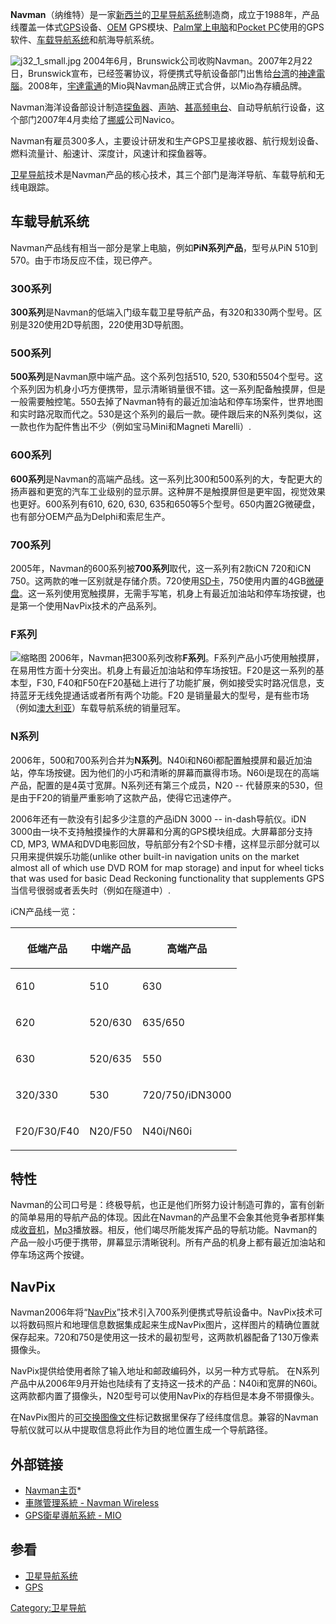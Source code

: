 {{Infobox Company
|company_name     = Navman
|company_logo     = [[File:Navman_logo.gif|File:Navman_logo.gif]]
|company_type     = Interior Design
|foundation       = 1998年
|location_city    = 
|location_country = 新西兰
|location         = [[新西兰|新西兰]]
|locations        = 
|key_people       = 
|area_served      = 
|industry         = 无线电通讯、微电子
|products         = [[GPS|GPS]]导航系统
|services         =
|revenue          = 
|operating_income = 
|net_income       = 
|num_employees    = 超过300人
|parent           = Brunswick
|divisions        = 海洋导航、车载导航、无线电跟踪
|subsid           = 
|company_slogan   = 终极导航 （Ultimate Navigation）
|dissolved        = 
|footnotes        = 
|homepage         =http://www.navman.com
|intl             =   <!--Enter ''yes'' to change labels to international instead of US terminology--> 
}}
'''Navman'''（纳维特）是一家[[新西兰|新西兰]]的[[卫星导航系统|卫星导航系统]]制造商，成立于1988年，产品线覆盖一体式[[GPS|GPS]]设备、[[OEM|OEM]] GPS模块、[[Palm|Palm]][[掌上电脑|掌上电脑]]和[[Pocket_PC|Pocket PC]]使用的GPS软件、[[车载导航系统|车载导航系统]]和航海导航系统。

[[File:j32_1_small.jpg|thumb]]
2004年6月，Brunswick公司收购Navman。2007年2月22日，Brunswick宣布，已经签署协议，将便携式导航设备部门出售给[[台湾|台湾]]的[[神達電腦|神達電腦]]。2008年，[[宇達電通|宇達電通]]的Mio與Navman品牌正式合併，以Mio為存續品牌。

Navman海洋设备部设计制造[[探鱼器|探鱼器]]、[[声呐|声呐]]、[[甚高频|甚高频]][[电台|电台]]、自动导航航行设备，这个部门2007年4月卖给了[[挪威|挪威]]公司Navico。

Navman有雇员300多人，主要设计研发和生产GPS卫星接收器、航行规划设备、燃料流量计、船速计、深度计，风速计和探鱼器等。

[[卫星导航|卫星导航]]技术是Navman产品的核心技术，其三个部门是海洋导航、车载导航和无线电跟踪。

== 车载导航系统 ==
Navman产品线有相当一部分是掌上电脑，例如'''PiN系列产品'''，型号从PiN 510到570。由于市场反应不佳，现已停产。 
=== 300系列 ===
'''300系列'''是Navman的低端入门级车载卫星导航产品，有320和330两个型号。区别是320使用2D导航图，220使用3D导航图。
=== 500系列 ===
'''500系列'''是Navman原中端产品。这个系列包括510, 520, 530和5504个型号。这个系列因为机身小巧方便携带，显示清晰销量很不错。这一系列配备触摸屏，但是一般需要触控笔。550去掉了Navman特有的最近加油站和停车场案件，世界地图和实时路况取而代之。530是这个系列的最后一款。硬件跟后来的N系列类似，这一款也作为配件售出不少（例如宝马Mini和Magneti Marelli）.
=== 600系列 ===
'''600系列'''是Navman的高端产品线。这一系列比300和500系列的大，专配更大的扬声器和更宽的汽车工业级别的显示屏。这种屏不是触摸屏但是更牢固，视觉效果也更好。600系列有610, 620, 630, 635和650等5个型号。650内置2G微硬盘，也有部分OEM产品为Delphi和索尼生产。
=== 700系列 ===
2005年，Navman的600系列被'''700系列'''取代，这一系列有2款iCN 720和iCN 750。这两款的唯一区别就是存储介质。720使用[[SD卡|SD卡]]，750使用内置的4GB[[微硬盘|微硬盘]]。这一系列使用宽触摸屏，无需手写笔，机身上有最近加油站和停车场按键，也是第一个使用NavPix技术的产品系列。
=== F系列 ===
[[File:Navman_F20-2234.jpg|缩略图]]
2006年，Navman把300系列改称'''F系列'''。F系列产品小巧使用触摸屏，在易用性方面十分突出。机身上有最近加油站和停车场按钮。F20是这一系列的基本型，F30, F40和F50在F20基础上进行了功能扩展，例如接受实时路况信息，支持蓝牙无线免提通话或者所有两个功能。F20 是销量最大的型号，是有些市场（例如[[澳大利亚|澳大利亚]]）车载导航系统的销量冠军。
=== N系列 ===
2006年，500和700系列合并为'''N系列'''。N40i和N60i都配置触摸屏和最近加油站，停车场按键。因为他们的小巧和清晰的屏幕而赢得市场。N60i是现在的高端产品，配置的是4英寸宽屏。N系列还有第三个成员，N20 -- 代替原来的530，但是由于F20的销量严重影响了这款产品，使得它迅速停产。

2006年还有一款没有引起多少注意的产品iDN 3000 -- in-dash导航仪。iDN 3000由一块不支持触摸操作的大屏幕和分离的GPS模块组成。大屏幕部分支持CD, MP3, WMA和DVD电影回放，导航部分有2个SD卡槽，这样显示部分就可以只用来提供娱乐功能(unlike other built-in navigation units on the market almost all of which use DVD ROM for map storage) and input for wheel ticks that was used for basic Dead Reckoning functionality that supplements GPS 当信号很弱或者丢失时（例如在隧道中）.

iCN产品线一览：

{| class="wikitable"
|-
!低端产品
!中端产品
!高端产品
|-
| 610
| 510
| 630
|-
| 620
| 520/630
| 635/650
|-
| 630
| 520/635
| 550
|-
| 320/330
| 530
| 720/750/iDN3000
|-
| F20/F30/F40
| N20/F50
| N40i/N60i
|}

== 特性 ==

Navman的公司口号是：终极导航，也正是他们所努力设计制造可靠的，富有创新的简单易用的导航产品的体现。因此在Navman的产品里不会象其他竞争者那样集成[[收音机|收音机]]，[[Mp3|Mp3]]播放器。相反，他们竭尽所能发挥产品的导航功能。Navman的产品一般小巧便于携带，屏幕显示清晰锐利。所有产品的机身上都有最近加油站和停车场这两个按键。

== NavPix ==
Navman2006年将“[[NavPix|NavPix]]”技术引入700系列便携式导航设备中。NavPix技术可以将数码照片和地理信息数据集成起来生成NavPix图片，这样图片的精确位置就保存起来。720和750是使用这一技术的最初型号，这两款机器配备了130万像素摄像头。

NavPix提供给使用者除了输入地址和邮政编码外，以另一种方式导航。
在N系列产品中从2006年9月开始也陆续有了支持这一技术的产品：N40i和宽屏的N60i。这两款都内置了摄像头，N20型号可以使用NavPix的存档但是本身不带摄像头。

在NavPix图片的[[EXIF|可交换图像文件]]标记数据里保存了经纬度信息。兼容的Navman导航仪就可以从中提取信息将此作为目的地位置生成一个导航路径。

== 外部链接 ==
*[http://www.navman.com Navman主页]*{{Wayback|url=http://www.navman.com/ |date=20070813222237 }}
*[http://www.navmanwireless.com.tw 車隊管理系統 - Navman Wireless]{{Wayback|url=http://www.navmanwireless.com.tw/ |date=20150322081347 }}
*[http://www.mio.com.tw GPS衛星導航系統 - MIO]{{Wayback|url=http://www.mio.com.tw/ |date=20081218100029 }}

== 参看 ==
*[[卫星导航系统|卫星导航系统]]
*[[GPS|GPS]]

[[Category:卫星导航|Category:卫星导航]]